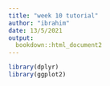 ```yaml
---
title: "week 10 tutorial"
author: "ibrahim"
date: 13/5/2021
output:
  bookdown::html_document2
---
```


```r
library(dplyr)
library(ggplot2)
```

```r

```

